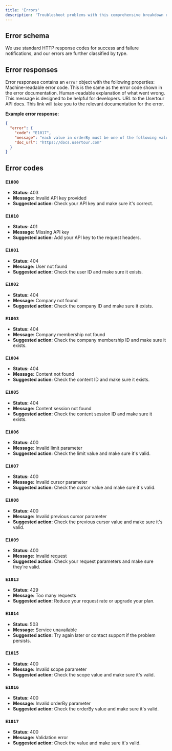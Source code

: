 ```yaml
---
title: 'Errors'
description: 'Troubleshoot problems with this comprehensive breakdown of all error codes.'
---
```


## Error schema
We use standard HTTP response codes for success and failure notifications, and our errors are further classified by type.
## Error responses
Error responses contains an ```error``` object with the following properties:
<ResponseField name="code" type="string" >
  Machine-readable error code. This is the same as the error code shown in the error documentation.
</ResponseField>
<ResponseField name="message" type="string" >
  Human-readable explanation of what went wrong. This message is designed to be helpful for developers.
</ResponseField>
<ResponseField name="doc_url" type="string" >
  URL to the Usertour API docs. This link will take you to the relevant documentation for the error.
</ResponseField>

**Example error response:**
``` json
{
  "error": {
    "code": "E1017",
    "message": "each value in orderBy must be one of the following values: createdAt, -createdAt, codeName, -codeName, displayName, -displayName",
    "doc_url": "https://docs.usertour.com"
  }
}
```

## Error codes
### ```E1000```
- **Status:** 403
- **Message:** Invalid API key provided
- **Suggested action:** Check your API key and make sure it's correct.

### ```E1010```
- **Status:** 401
- **Message:** Missing API key
- **Suggested action:** Add your API key to the request headers.

### ```E1001```
- **Status:** 404
- **Message:** User not found
- **Suggested action:** Check the user ID and make sure it exists.

### ```E1002```
- **Status:** 404
- **Message:** Company not found
- **Suggested action:** Check the company ID and make sure it exists.

### ```E1003```
- **Status:** 404
- **Message:** Company membership not found
- **Suggested action:** Check the company membership ID and make sure it exists.

### ```E1004```
- **Status:** 404
- **Message:** Content not found
- **Suggested action:** Check the content ID and make sure it exists.

### ```E1005```
- **Status:** 404
- **Message:** Content session not found
- **Suggested action:** Check the content session ID and make sure it exists.

### ```E1006```
- **Status:** 400
- **Message:** Invalid limit parameter
- **Suggested action:** Check the limit value and make sure it's valid.

### ```E1007```
- **Status:** 400
- **Message:** Invalid cursor parameter
- **Suggested action:** Check the cursor value and make sure it's valid.

### ```E1008```
- **Status:** 400
- **Message:** Invalid previous cursor parameter
- **Suggested action:** Check the previous cursor value and make sure it's valid.

### ```E1009```
- **Status:** 400
- **Message:** Invalid request
- **Suggested action:** Check your request parameters and make sure they're valid.

### ```E1013```
- **Status:** 429
- **Message:** Too many requests
- **Suggested action:** Reduce your request rate or upgrade your plan.

### ```E1014```
- **Status:** 503
- **Message:** Service unavailable
- **Suggested action:** Try again later or contact support if the problem persists.

### ```E1015```
- **Status:** 400
- **Message:** Invalid scope parameter
- **Suggested action:** Check the scope value and make sure it's valid.

### ```E1016```
- **Status:** 400
- **Message:** Invalid orderBy parameter
- **Suggested action:** Check the orderBy value and make sure it's valid.

### ```E1017```
- **Status:** 400
- **Message:** Validation error
- **Suggested action:** Check the value and make sure it's valid.
